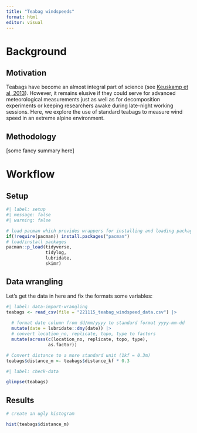 ```yaml
---
title: "Teabag windspeeds"
format: html
editor: visual
---
```


# Background

## Motivation

Teabags have become an almost integral part of science (see [Keuskamp et al, 2013](https://besjournals.onlinelibrary.wiley.com/doi/10.1111/2041-210X.12097)). However, it remains elusive if they could serve for advanced meteorological measurements just as well as for decomposition experiments or keeping researchers awake during late-night working sessions. Here, we explore the use of standard teabags to measure wind speed in an extreme alpine environment.

## Methodology

\[some fancy summary here\]

# Workflow

## Setup

```r
#| label: setup
#| message: false
#| warning: false

# load pacman which provides wrappers for installing and loading packages
if(!require(pacman)) install.packages("pacman")
# load/install packages
pacman::p_load(tidyverse,
               tidylog,
               lubridate,
               skimr)
```

## Data wrangling

Let's get the data in here and fix the formats some variables:

```r
#| label: data-import-wrangling
teabags <- read_csv(file = "221115_teabag_windspeed_data.csv") |> 
  
  # format date column from dd/mm/yyyy to standard format yyyy-mm-dd
  mutate(date = lubridate::dmy(date)) |> 
  # convert location_no, replicate, topo, type to factors
  mutate(across(c(location_no, replicate, topo, type),
                as.factor))

# Convert distance to a more standard unit (1kf = 0.3m)
teabags$distance_m <- teabags$distance_kf * 0.3

```

```r
#| label: check-data

glimpse(teabags)

```

## Results

```r
# create an ugly histogram

hist(teabags$distance_m)

```